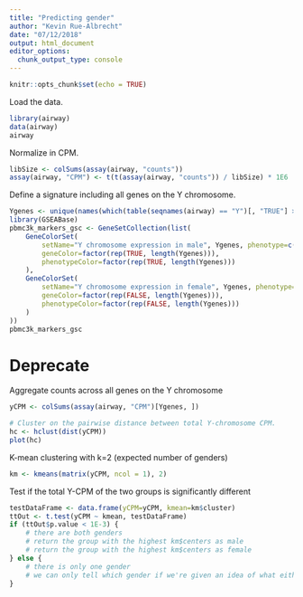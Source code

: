 ```yaml
---
title: "Predicting gender"
author: "Kevin Rue-Albrecht"
date: "07/12/2018"
output: html_document
editor_options: 
  chunk_output_type: console
---
```


```r
knitr::opts_chunk$set(echo = TRUE)
```

Load the data.

```r
library(airway)
data(airway)
airway
```

Normalize in CPM.

```r
libSize <- colSums(assay(airway, "counts"))
assay(airway, "CPM") <- t(t(assay(airway, "counts")) / libSize) * 1E6
```

Define a signature including all genes on the Y chromosome.

```r
Ygenes <- unique(names(which(table(seqnames(airway) == "Y")[, "TRUE"] > 0)))
library(GSEABase)
pbmc3k_markers_gsc <- GeneSetCollection(list(
    GeneColorSet(
        setName="Y chromosome expression in male", Ygenes, phenotype=c("Male"),
        geneColor=factor(rep(TRUE, length(Ygenes))),
        phenotypeColor=factor(rep(TRUE, length(Ygenes)))
    ),
    GeneColorSet(
        setName="Y chromosome expression in female", Ygenes, phenotype=c("Female"),
        geneColor=factor(rep(FALSE, length(Ygenes))),
        phenotypeColor=factor(rep(FALSE, length(Ygenes)))
    )
))
pbmc3k_markers_gsc
```



# Deprecate

Aggregate counts across all genes on the Y chromosome

```r
yCPM <- colSums(assay(airway, "CPM")[Ygenes, ])
```

```r
# Cluster on the pairwise distance between total Y-chromosome CPM.
hc <- hclust(dist(yCPM))
plot(hc)
```

K-mean clustering with k=2 (expected number of genders)

```r
km <- kmeans(matrix(yCPM, ncol = 1), 2)
```

Test if the total Y-CPM of the two groups is significantly different

```r
testDataFrame <- data.frame(yCPM=yCPM, kmean=km$cluster)
ttOut <- t.test(yCPM ~ kmean, testDataFrame)
if (ttOut$p.value < 1E-3) {
    # there are both genders
    # return the group with the highest km$centers as male
    # return the group with the highest km$centers as female
} else {
    # there is only one gender
    # we can only tell which gender if we're given an idea of what either "low" or "high" means
}
```
